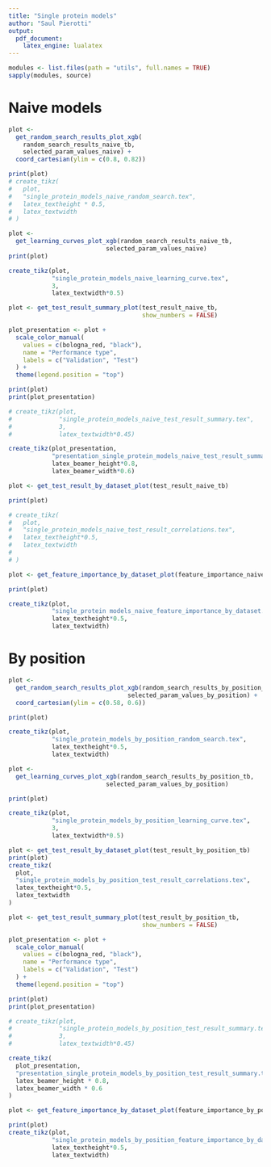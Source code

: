 ```yaml
---
title: "Single protein models"
author: "Saul Pierotti"
output: 
  pdf_document:
    latex_engine: lualatex
---
```


```r
modules <- list.files(path = "utils", full.names = TRUE)
sapply(modules, source)
```

# Naive models

```r
plot <-
  get_random_search_results_plot_xgb(
    random_search_results_naive_tb,
    selected_param_values_naive) +
  coord_cartesian(ylim = c(0.8, 0.82))

print(plot)
# create_tikz(
#   plot,
#   "single_protein_models_naive_random_search.tex",
#   latex_textheight * 0.5,
#   latex_textwidth
# )
```

```r
plot <-
  get_learning_curves_plot_xgb(random_search_results_naive_tb,
                           selected_param_values_naive)
print(plot)

create_tikz(plot,
            "single_protein_models_naive_learning_curve.tex",
            3,
            latex_textwidth*0.5)
```

```r
plot <- get_test_result_summary_plot(test_result_naive_tb,
                                     show_numbers = FALSE)

plot_presentation <- plot +
  scale_color_manual(
    values = c(bologna_red, "black"),
    name = "Performance type",
    labels = c("Validation", "Test")
  ) +
  theme(legend.position = "top")

print(plot)
print(plot_presentation)

# create_tikz(plot,
#             "single_protein_models_naive_test_result_summary.tex",
#             3,
#             latex_textwidth*0.45)

create_tikz(plot_presentation,
            "presentation_single_protein_models_naive_test_result_summary.tex",
            latex_beamer_height*0.8,
            latex_beamer_width*0.6)
```

```r
plot <- get_test_result_by_dataset_plot(test_result_naive_tb)

print(plot)

# create_tikz(
#   plot,
#   "single_protein_models_naive_test_result_correlations.tex",
#   latex_textheight*0.5,
#   latex_textwidth
#   
# )
```

```r
plot <- get_feature_importance_by_dataset_plot(feature_importance_naive_tb)

print(plot)

create_tikz(plot,
            "single_protein models_naive_feature_importance_by_dataset.tex",
            latex_textheight*0.5,
            latex_textwidth)
```

# By position

```r
plot <-
  get_random_search_results_plot_xgb(random_search_results_by_position_tb,
                                 selected_param_values_by_position) +
  coord_cartesian(ylim = c(0.58, 0.6))

print(plot)

create_tikz(plot,
            "single_protein_models_by_position_random_search.tex",
            latex_textheight*0.5,
            latex_textwidth)
```

```r
plot <-
  get_learning_curves_plot_xgb(random_search_results_by_position_tb,
                           selected_param_values_by_position)

print(plot)

create_tikz(plot,
            "single_protein_models_by_position_learning_curve.tex",
            3,
            latex_textwidth*0.5)
```

```r
plot <- get_test_result_by_dataset_plot(test_result_by_position_tb)
print(plot)
create_tikz(
  plot,
  "single_protein_models_by_position_test_result_correlations.tex",
  latex_textheight*0.5,
  latex_textwidth
)
```

```r
plot <- get_test_result_summary_plot(test_result_by_position_tb,
                                     show_numbers = FALSE)

plot_presentation <- plot +
  scale_color_manual(
    values = c(bologna_red, "black"),
    name = "Performance type",
    labels = c("Validation", "Test")
  ) +
  theme(legend.position = "top")

print(plot)
print(plot_presentation)

# create_tikz(plot,
#             "single_protein_models_by_position_test_result_summary.tex",
#             3,
#             latex_textwidth*0.45)

create_tikz(
  plot_presentation,
  "presentation_single_protein_models_by_position_test_result_summary.tex",
  latex_beamer_height * 0.8,
  latex_beamer_width * 0.6
)
```

```r
plot <- get_feature_importance_by_dataset_plot(feature_importance_by_position_tb)

print(plot)
create_tikz(plot,
            "single_protein_models_by_position_feature_importance_by_dataset.tex",
            latex_textheight*0.5,
            latex_textwidth)
```
